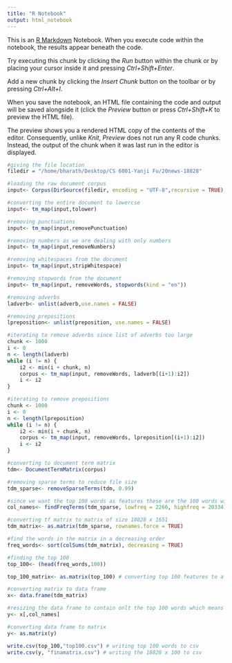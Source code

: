 ```yaml
---
title: "R Notebook"
output: html_notebook
---
```


This is an [R Markdown](http://rmarkdown.rstudio.com) Notebook. When you execute code within the notebook, the results appear beneath the code. 

Try executing this chunk by clicking the *Run* button within the chunk or by placing your cursor inside it and pressing *Ctrl+Shift+Enter*. 



Add a new chunk by clicking the *Insert Chunk* button on the toolbar or by pressing *Ctrl+Alt+I*.

When you save the notebook, an HTML file containing the code and output will be saved alongside it (click the *Preview* button or press *Ctrl+Shift+K* to preview the HTML file).

The preview shows you a rendered HTML copy of the contents of the editor. Consequently, unlike *Knit*, *Preview* does not run any R code chunks. Instead, the output of the chunk when it was last run in the editor is displayed.
```r
#giving the file location
filedir = "/home/bharath/Desktop/CS 6001-Yanji Fu/20news-18828"

#loading the raw document corpus
input<- Corpus(DirSource(filedir, encoding = "UTF-8",recursive = TRUE),readerControl = list(reader = readPlain, language = "en"))

#converting the entire document to lowercse
input<- tm_map(input,tolower)

#removing punctuations
input<- tm_map(input,removePunctuation)

#removing numbers as we are dealing with only numbers
input<- tm_map(input,removeNumbers)

#removing whitespaces from the document
input<- tm_map(input,stripWhitespace)

#removing stopwords from the document
input<- tm_map(input, removeWords, stopwords(kind = "en"))

#removing adverbs
ladverb<- unlist(adverb,use.names = FALSE)

#removing prepositions
lpreposition<- unlist(preposition, use.names = FALSE)

#iterating to remove adverbs since list of adverbs too large
chunk <- 1000
i <- 0
n <- length(ladverb)
while (i != n) {
    i2 <- min(i + chunk, n)
    corpus <- tm_map(input, removeWords, ladverb[(i+1):i2])
    i <- i2
}

#iterating to remove prepositions
chunk <- 1000
i <- 0
n <- length(lpreposition)
while (i != n) {
    i2 <- min(i + chunk, n)
    corpus <- tm_map(input, removeWords, lpreposition[(i+1):i2])
    i <- i2
}

#converting to document term matrix
tdm<- DocumentTermMatrix(corpus)

#removing sparse terms to reduce file size
tdm_sparse<- removeSparseTerms(tdm, 0.99)

#since we want the top 100 words as features these are the 100 words with highest frequency. This is gotfrom finding the most frequent words in the matrix below 
col_names<- findFreqTerms(tdm_sparse, lowfreq = 2266, highfreq = 20334)

#converting tf matrix to matrix of size 18828 x 1651
tdm_matrix<- as.matrix(tdm_sparse, rownames.force = TRUE)

#find the words in the matrix in a decreasing order
freq_words<- sort(colSums(tdm_matrix), decreasing = TRUE)

#finding the top 100
top_100<- (head(freq_words,100))

top_100_matrix<- as.matrix(top_100) # converting top 100 features to a matrix

#converting matrix to data frame
x<- data.frame(tdm_matrix)

#resizing the data frame to contain onlt the top 100 words which means the size of the data frame is now 18828 x 100
y<- x[,col_names]

#converting data frame to matrix
y<- as.matrix(y)

write.csv(top_100,"top100.csv") # writing top 100 words to csv
write.csv(y, "finamatrix.csv") # writing the 18828 x 100 to csv
```



